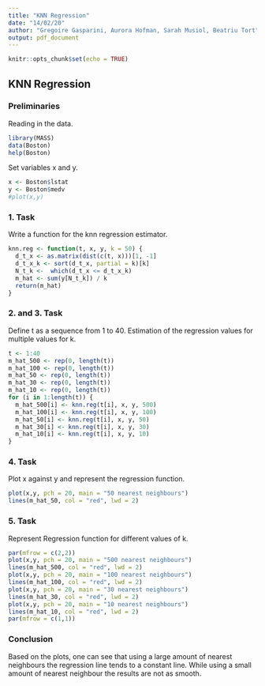 ```yaml
---
title: "KNN Regression"
date: "14/02/20"
author: "Gregoire Gasparini, Aurora Hofman, Sarah Musiol, Beatriu Tort"
output: pdf_document
---
```


```r
knitr::opts_chunk$set(echo = TRUE)
```

## KNN Regression

### Preliminaries
Reading in the data.
```r
library(MASS) 
data(Boston) 
help(Boston)
```

Set variables x and y. 
```r
x <- Boston$lstat 
y <- Boston$medv 
#plot(x,y)
```


### 1. Task
Write a function for the knn regression estimator.
```r
knn.reg <- function(t, x, y, k = 50) {
  d_t_x <- as.matrix(dist(c(t, x)))[1, -1]
  d_t_x_k <- sort(d_t_x, partial = k)[k]
  N_t_k <-  which(d_t_x <= d_t_x_k)
  m_hat <- sum(y[N_t_k]) / k
  return(m_hat)
}
```

### 2. and 3. Task
Define t as a sequence from 1 to 40.
Estimation of the regression values for multiple values for k.
```r
t <- 1:40
m_hat_500 <- rep(0, length(t))
m_hat_100 <- rep(0, length(t))
m_hat_50 <- rep(0, length(t))
m_hat_30 <- rep(0, length(t))
m_hat_10 <- rep(0, length(t))
for (i in 1:length(t)) {
  m_hat_500[i] <- knn.reg(t[i], x, y, 500)
  m_hat_100[i] <- knn.reg(t[i], x, y, 100)
  m_hat_50[i] <- knn.reg(t[i], x, y, 50)
  m_hat_30[i] <- knn.reg(t[i], x, y, 30)
  m_hat_10[i] <- knn.reg(t[i], x, y, 10)
}
```

### 4. Task
Plot x against y and represent the regression function.
```r
plot(x,y, pch = 20, main = "50 nearest neighbours")
lines(m_hat_50, col = "red", lwd = 2)
```

### 5. Task
Represent Regression function for different values of k.
```r
par(mfrow = c(2,2))
plot(x,y, pch = 20, main = "500 nearest neighbours")
lines(m_hat_500, col = "red", lwd = 2)
plot(x,y, pch = 20, main = "100 nearest neighbours")
lines(m_hat_100, col = "red", lwd = 2)
plot(x,y, pch = 20, main = "30 nearest neighbours")
lines(m_hat_30, col = "red", lwd = 2)
plot(x,y, pch = 20, main = "10 nearest neighbours")
lines(m_hat_10, col = "red", lwd = 2)
par(mfrow = c(1,1))
```


### Conclusion
Based on the plots, one can see that using a large amount of nearest neighbours the regression line tends to a constant line. While using a small amount of nearest neighbour the results are not as smooth.
